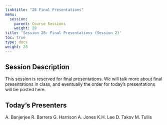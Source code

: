 ```yaml
---
linktitle: "28 Final Presentations"
menu:
  session:
    parent: Course Sessions
    weight: 28
title: 'Session 28: Final Presentations (Session 2)'
toc: true
type: docs
weight: 28
---
```


## Session Description

This session is reserved for final presentations. We will talk more about final presentations in class, and eventually the order for today's presentations will be posted here.

## Today's Presenters

A. Banjerjee
R. Barrera
G. Harrison
A. Jones
K.H. Lee
D. Takov
M. Tullis

